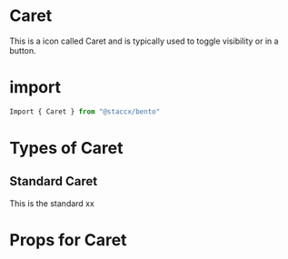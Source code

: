 
<Meta title="Components|Caret" component={Caret}/>


# Caret
This is a icon called Caret and is typically used to toggle visibility or in a button.


# import

```javascript
Import { Caret } from "@staccx/bento"
```

# Types of Caret


## Standard Caret
This is the standard xx

<Preview>
  <Story name="Standard">
   <Caret/>
  </Story>
</Preview>


# Props for Caret
<Props of={Caret} />
